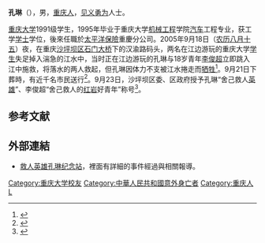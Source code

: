 '''孔琳'''（{{bd|1973年||2005年|catIdx=K孔}}），男，[[重庆人|重庆人]]，[[见义勇为|见义勇为]]人士。

[[重庆大学|重庆大学]]1991级学生，1995年毕业于重庆大学[[机械工程|机械工程]]学院[[汽车|汽车]]工程专业，获工学[[学士|学士]]学位，後來任職於[[太平洋保險|太平洋保險]]重慶分公司。2005年9月18日（[[农历|农历]][[八月十五|八月十五]]）夜，在重庆[[沙坪坝区|沙坪坝区]][[石门大桥|石门大桥]]下的汉渝路码头，两名在江边游玩的重庆大学[[学生|学生]]失足掉入湍急的江水中，当时正在江边游玩的孔琳与18岁青年[[李俊超|李俊超]]立即跳入江中施救，将落水的两人救起，但孔琳因体力不支被江水捲走而[[牺牲|牺牲]]<ref>{{cite news|url=http://www.ccyl.org.cn/youth/200611/t20061128_1421.htm|title=“我们的时代需要热心肠”—追记助人为乐、舍己救人的大学毕业生孔琳|publisher=[[光明日報|光明日報]]|author=[[吕贤如|吕贤如]]、[[张国圣|张国圣]]|date=2006年3月30日|accessdate=2008-02-04|archive-date=2015-09-23|archive-url=https://web.archive.org/web/20150923201250/http://www.ccyl.org.cn/youth/200611/t20061128_1421.htm|dead-url=no}}</ref>。9月21日下葬時，有近千名市民送行<ref>{{cite news|url=http://news.xinhuanet.com/legal/2005-09/22/content_3526526.htm|title=重庆近千市民自发为舍己救人英雄送行|publisher=[[重庆时报|重庆时报]]|date=2005年9月22日|accessdate=2008-02-04|archive-date=2009-08-02|archive-url=https://web.archive.org/web/20090802205148/http://news.xinhuanet.com/legal/2005-09/22/content_3526526.htm|dead-url=no}}</ref>。9月23日，沙坪坝区委、区政府授予孔琳“舍己救人[[英雄|英雄]]”、李俊超“舍己救人的[[红岩|红岩]]好青年”称号<ref>{{cite news|url=http://www.china.com.cn/city/zhuanti/cq10nbh/2007-05/28/content_8312510.htm|title=孔琳：救人英雄 最后一丝力气给了落水者|publisher=[[重庆商报|重庆商报]]|date=2007年5月28日|accessdate=2008-02-04|archive-date=2017-05-18|archive-url=https://web.archive.org/web/20170518133149/http://www.china.com.cn/city/zhuanti/cq10nbh/2007-05/28/content_8312510.htm|dead-url=no}}</ref>。

==参考文献==
<div class="references-small">
<references />
</div>
==外部連結==
*[http://konglin.blog.edoors.com/index.php 救人英雄孔琳纪念站]{{dead link|date=2017年12月 |bot=InternetArchiveBot |fix-attempted=yes }}，裡面有詳細的事件經過與相關報導。

{{中华人民共和国人物小作品}}
{{DEFAULTSORT:K}}
[[Category:重庆大学校友|Category:重庆大学校友]]
[[Category:中華人民共和國意外身亡者|Category:中華人民共和國意外身亡者]]
[[Category:重庆人|Category:重庆人]]
[[Category:孔姓|L]]